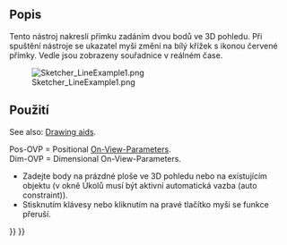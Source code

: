 <languages/>

{{Docnav
|[[Sketcher_CreatePolyline|Polyline]]
|[[Sketcher_CreateArc|Arc by center]]
|[[Sketcher_Workbench|Sketcher]]
|IconL=Sketcher_CreatePolyline.svg
|IconR=Sketcher_CreateArc.svg
|IconC=Workbench_Sketcher.svg
}}

<div class="mw-translate-fuzzy">
{{GuiCommand/cs|Name=Sketcher CreateLine|Name/cs=Skicář Přímka|Workbenches=[[Sketcher Workbench/cs|Skicář]]|MenuLocation=Náčrt → Skicář Konstrukce → Vytvořit přímku|SeeAlso=[[Sketcher CreatePolyline/cs|Skicář Lomená čára]]}}
</div>

<span id="Description"></span>
==Popis==

<div class="mw-translate-fuzzy">
Tento nástroj nakreslí přímku zadáním dvou bodů ve 3D pohledu. Při spuštění nástroje se ukazatel myši změní na bílý křížek s ikonou červené přímky. Vedle jsou zobrazeny souřadnice v reálném čase.
</div>

[[Image:Sketcher_LineExample1.png‎]]

<span id="Usage"></span>
<div class="mw-translate-fuzzy">
==Použití==
</div>

See also: [[Sketcher_Workbench#Drawing_aids|Drawing aids]].

Pos-OVP = Positional [[Sketcher_Preferences#General|On-View-Parameters]]. {{Version|1.0}}<br>
Dim-OVP = Dimensional On-View-Parameters. {{Version|1.0}}

<div class="mw-translate-fuzzy">
* Zadejte body na prázdné ploše ve 3D pohledu nebo na existujícím objektu (v okně Úkolů musí být aktivní automatická vazba (auto constraint)).
* Stisknutím klávesy {{KEY|Esc}} nebo kliknutím na pravé tlačítko myši se funkce přeruší.
</div>


{{Docnav
|[[Sketcher_CreatePolyline|Polyline]]
|[[Sketcher_CreateArc|Arc by center]]
|[[Sketcher_Workbench|Sketcher]]
|IconL=Sketcher_CreatePolyline.svg
|IconR=Sketcher_CreateArc.svg
|IconC=Workbench_Sketcher.svg
}}

{{Sketcher Tools navi{{#translation:}}}}
{{Userdocnavi{{#translation:}}}}